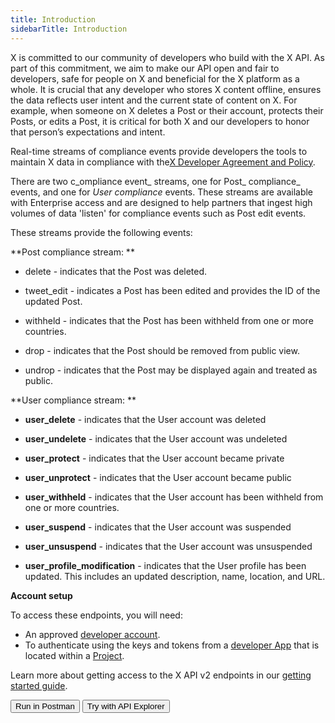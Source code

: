 ---
title: Introduction
sidebarTitle: Introduction
---


X is committed to our community of developers who build with the X API. As part of this commitment, we aim to make our API open and fair to developers, safe for people on X and beneficial for the X platform as a whole. It is crucial that any developer who stores X content offline, ensures the data reflects user intent and the current state of content on X. For example, when someone on X deletes a Post or their account, protects their Posts, or edits a Post, it is critical for both X and our developers to honor that person’s expectations and intent.

Real-time streams of compliance events provide developers the tools to maintain X data in compliance with the[X Developer Agreement and Policy](https://developer.x.com/en/developer-terms/policy). 

There are two c_ompliance event_ streams, one for Post_ compliance_ events, and one for _User compliance_ events. These streams are available with Enterprise access and are designed to help partners that ingest high volumes of data 'listen' for compliance events such as Post edit events.

These streams provide the following events: 

**Post compliance stream: **

* delete \- indicates that the Post was deleted.

* tweet_edit \- indicates a Post has been edited and provides the ID of the updated Post. 

* withheld \- indicates that the Post has been withheld from one or more countries. 

* drop \- indicates that the Post should be removed from public view.

* undrop \- indicates that the Post may be displayed again and treated as public.


**User compliance stream: **

* **user_delete** \- indicates that the User account was deleted

* **user_undelete** \- indicates that the User account was undeleted

* **user_protect** \- indicates that the User account became private

* **user_unprotect** \- indicates that the User account became public

* **user_withheld** \- indicates that the User account has been withheld from one or more countries. 

* **user_suspend** \- indicates that the User account was suspended
* **user_unsuspend** \- indicates that the User account was unsuspended
* **user\_profile\_modification** \- indicates that the User profile has been updated. This includes an updated description, name, location, and URL.

**Account setup**

To access these endpoints, you will need:

* An approved [developer account](https://developer.x.com/en/portal/petition/essential/basic-info).
* To authenticate using the keys and tokens from a [developer App](/resources/fundamentals/developer-apps) that is located within a [Project](/resources/fundamentals/projects). 

Learn more about getting access to the X API v2 endpoints in our [getting started guide](/x-api/getting-started/getting-access).
<div className="flex space-x-2">
<Button href="https://t.co/twitter-api-postman">
  Run in Postman
</Button>
<Button href="https://developer.x.com/apitools/api?endpoint=/2/compliance/jobs">
  Try with API Explorer
</Button>
</div>
